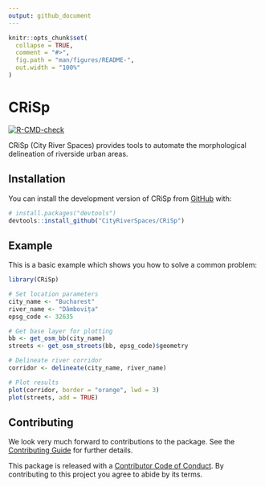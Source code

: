 ```yaml
---
output: github_document
---
```


<!-- README.md is generated from README.Rmd. Please edit that file -->

```r
knitr::opts_chunk$set(
  collapse = TRUE,
  comment = "#>",
  fig.path = "man/figures/README-",
  out.width = "100%"
)
```

# CRiSp

<!-- badges: start -->
[![R-CMD-check](https://github.com/CityRiverSpaces/CRiSp/actions/workflows/R-CMD-check.yaml/badge.svg)](https://github.com/CityRiverSpaces/CRiSp/actions/workflows/R-CMD-check.yaml)
<!-- badges: end -->

CRiSp (City River Spaces) provides tools to automate the morphological delineation of riverside urban areas.

## Installation

You can install the development version of CRiSp from [GitHub](https://github.com/) with:

``` r
# install.packages("devtools")
devtools::install_github("CityRiverSpaces/CRiSp")
```

## Example

This is a basic example which shows you how to solve a common problem:

```r
library(CRiSp)

# Set location parameters
city_name <- "Bucharest"
river_name <- "Dâmbovița"
epsg_code <- 32635

# Get base layer for plotting
bb <- get_osm_bb(city_name)
streets <- get_osm_streets(bb, epsg_code)$geometry

# Delineate river corridor
corridor <- delineate(city_name, river_name)

# Plot results
plot(corridor, border = "orange", lwd = 3)
plot(streets, add = TRUE)
```

## Contributing

We look very much forward to contributions to the package. See the [Contributing Guide](.github/CONTRIBUTING.md) for further details.

This package is released with a [Contributor Code of Conduct](.github/CODE_OF_CONDUCT.md). By contributing to this project you agree to abide by its terms.
